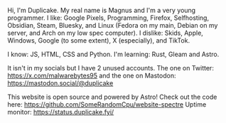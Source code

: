 Hi, I'm Duplicake. My real name is Magnus and I'm a very young programmer.
I like: Google Pixels, Programming, Firefox, Selfhosting, Obsidian, Steam, Bluesky, and Linux (Fedora on my main, Debian on my server, and Arch on my low spec computer).
I dislike: Skids, Apple, Windows, Google (to some extent), X (especially), and TikTok.

I know: JS, HTML, CSS and Python.
I'm learning: Rust, Gleam and Astro.

It isn't in my socials but I have 2 unused accounts. The one on Twitter: https://x.com/malwarebytes95 and the one on Mastodon: https://mastodon.social/@duplicake 

This website is open source and powered by Astro! Check out the code here: https://github.com/SomeRandomCpu/website-spectre
Uptime monitor: https://status.duplicake.fyi/